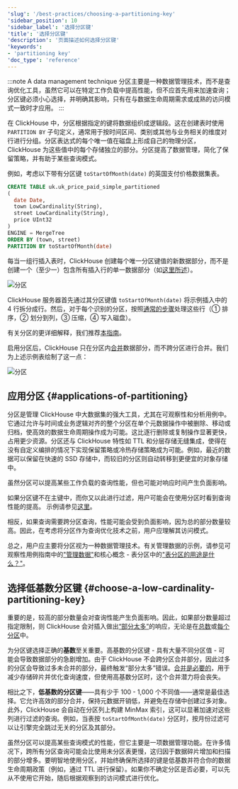 ```yaml
---
'slug': '/best-practices/choosing-a-partitioning-key'
'sidebar_position': 10
'sidebar_label': '选择分区键'
'title': '选择分区键'
'description': '页面描述如何选择分区键'
'keywords':
- 'partitioning key'
'doc_type': 'reference'
---
```



:::note A data management technique
分区主要是一种数据管理技术，而不是查询优化工具，虽然它可以在特定工作负载中提高性能，但不应首先用来加速查询；分区键必须小心选择，并明确其影响，只有在与数据生命周期需求或成熟的访问模式一致时才应用。
:::

在 ClickHouse 中，分区根据指定的键将数据组织成逻辑段。这在创建表时使用 `PARTITION BY` 子句定义，通常用于按时间区间、类别或其他与业务相关的维度对行进行分组。分区表达式的每个唯一值在磁盘上形成自己的物理分区，ClickHouse 为这些值中的每个存储独立的部分。分区提高了数据管理，简化了保留策略，并有助于某些查询模式。

例如，考虑以下带有分区键 `toStartOfMonth(date)` 的英国支付价格数据集表。

```sql
CREATE TABLE uk.uk_price_paid_simple_partitioned
(
  date Date,
  town LowCardinality(String),
  street LowCardinality(String),
  price UInt32
)
ENGINE = MergeTree
ORDER BY (town, street)
PARTITION BY toStartOfMonth(date)
```

每当一组行插入表时，ClickHouse 创建每个唯一分区键值的新数据部分，而不是创建一个（至少一）包含所有插入行的单一数据部分（如[这里所述](/parts)）。

<Image img={partitions} size="lg" alt="分区" />

ClickHouse 服务器首先通过其分区键值 `toStartOfMonth(date)` 将示例插入中的 4 行拆分成行。然后，对于每个识别的分区，按照[通常的步骤](/parts)处理这些行（① 排序，② 划分到列，③ 压缩，④ 写入磁盘）。

有关分区的更详细解释，我们推荐[本指南](/partitions)。

启用分区后，ClickHouse 只在分区内[合并](/merges)数据部分，而不跨分区进行合并。我们为上述示例表绘制了这一点：

<Image img={merges_with_partitions} size="md" alt="分区" />

## 应用分区 {#applications-of-partitioning}

分区是管理 ClickHouse 中大数据集的强大工具，尤其在可观察性和分析用例中。它通过允许与时间或业务逻辑对齐的整个分区在单个元数据操作中被删除、移动或归档，使高效的数据生命周期操作成为可能。这比逐行删除或复制操作显著更快，占用更少资源。分区还与 ClickHouse 特性如 TTL 和分层存储无缝集成，使得在没有自定义编排的情况下实现保留策略或冷热存储策略成为可能。例如，最近的数据可以保留在快速的 SSD 存储中，而较旧的分区则自动转移到更便宜的对象存储中。

虽然分区可以提高某些工作负载的查询性能，但也可能对响应时间产生负面影响。

如果分区键不在主键中，而你又以此进行过滤，用户可能会在使用分区时看到查询性能的提高。 示例请参见[这里](/partitions#query-optimization)。

相反，如果查询需要跨分区查询，性能可能会受到负面影响，因为总的部分数量较高。因此，在考虑将分区作为查询优化技术之前，用户应理解其访问模式。

总之，用户应主要将分区视为一种数据管理技术。有关管理数据的示例，请参见可观察性用例指南中的["管理数据"](/observability/managing-data)和核心概念 - 表分区中的["表分区的用途是什么？"](/partitions#data-management)。

## 选择低基数分区键 {#choose-a-low-cardinality-partitioning-key}

重要的是，较高的部分数量会对查询性能产生负面影响。因此，如果部分数量超过指定限制，则 ClickHouse 会对插入做出[“部分太多”](/knowledgebase/exception-too-many-parts)的响应，无论是在[总数](/operations/settings/merge-tree-settings#max_parts_in_total)或[每个分区](/operations/settings/merge-tree-settings#parts_to_throw_insert)中。

为分区键选择正确的**基数**至关重要。高基数的分区键 - 具有大量不同分区值 - 可能会导致数据部分的急剧增加。由于 ClickHouse 不会跨分区合并部分，因此过多的分区会导致过多未合并的部分，最终触发“部分太多”错误。[合并是必要的](/merges)，用于减少存储碎片并优化查询速度，但使用高基数分区时，这个合并潜力将会丧失。

相比之下，**低基数的分区键**——具有少于 100 - 1,000 个不同值——通常是最佳选择。它允许高效的部分合并，保持元数据开销低，并避免在存储中创建过多对象。此外，ClickHouse 会自动在分区列上构建 MinMax 索引，这可以显著加速对这些列进行过滤的查询。例如，当表按 `toStartOfMonth(date)` 分区时，按月份过滤可以让引擎完全跳过无关的分区及其部分。

虽然分区可以提高某些查询模式的性能，但它主要是一项数据管理功能。在许多情况下，跨所有分区查询可能会比使用未分区表更慢，这归因于数据碎片增加和扫描的部分增多。要明智地使用分区，并始终确保所选择的键是低基数并符合你的数据生命周期政策（例如，通过 TTL 进行保留）。如果你不确定分区是否必要，可以先从不使用它开始，随后根据观察到的访问模式进行优化。
